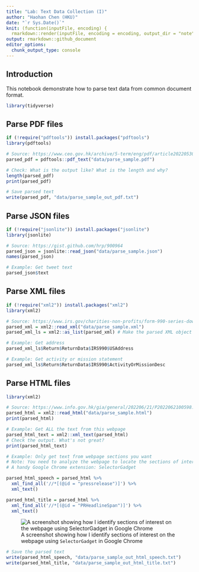 ```yaml
---
title: "Lab: Text Data Collection (I)"
author: "Haohan Chen (HKU)"
date: "`r Sys.Date()`"
knit: (function(inputFile, encoding) {
  rmarkdown::render(inputFile, encoding = encoding, output_dir = "note") })
output: rmarkdown::github_document
editor_options: 
  chunk_output_type: console
---
```


## Introduction

This notebook demonstrate how to parse text data from common document format.

```r
library(tidyverse)
```

## Parse PDF files

```r
if (!require("pdftools")) install.packages("pdftools")
library(pdftools)

# Source: https://www.ceo.gov.hk/archive/5-term/eng/pdf/article20220530.pdf
parsed_pdf = pdftools::pdf_text("data/parse_sample.pdf")

# Check: What is the output like? What is the length and why?
length(parsed_pdf)
print(parsed_pdf)

# Save parsed text
write(parsed_pdf, "data/parse_sample_out_pdf.txt")
```

## Parse JSON files

```r
if (!require("jsonlite")) install.packages("jsonlite")
library(jsonlite)

# Source: https://gist.github.com/hrp/900964
parsed_json = jsonlite::read_json("data/parse_sample.json")
names(parsed_json)
```

```r
# Example: Get tweet text
parsed_json$text
```

## Parse XML files

```r
if (!require("xml2")) install.packages("xml2")
library(xml2)

# Source: https://www.irs.gov/charities-non-profits/form-990-series-downloads
parsed_xml = xml2::read_xml("data/parse_sample.xml")
parsed_xml_ls = xml2::as_list(parsed_xml) # Make the parsed XML object a list
```

```r
# Example: Get address
parsed_xml_ls$Return$ReturnData$IRS990$USAddress

# Example: Get activity or mission statement
parsed_xml_ls$Return$ReturnData$IRS990$ActivityOrMissionDesc
```

## Parse HTML files

```r
library(xml2)

# Source: https://www.info.gov.hk/gia/general/202206/21/P2022062100598.htm
parsed_html = xml2::read_html("data/parse_sample.html")
print(parsed_html)
```

```r
# Example: Get ALL the text from this webpage
parsed_html_text = xml2::xml_text(parsed_html)
# Check the output. What's not great?
print(parsed_html_text)
```

```r
# Example: Only get text from webpage sections you want
# Note: You need to analyze the webpage to locate the sections of interest.
# A handy Google Chrome extension: SelectorGadget

parsed_html_speech = parsed_html %>% 
  xml_find_all('//*[(@id = "pressrelease")]') %>%
  xml_text()

parsed_html_title = parsed_html %>%
  xml_find_all('//*[(@id = "PRHeadlineSpan")]') %>%
  xml_text()
```

![A screenshot showing how I identify sections of interest on the webpage using `SelectorGadget` in Google Chrome](images/image-695647128.png)

```r
# Save the parsed text
write(parsed_html_speech, "data/parse_sample_out_html_speech.txt")
write(parsed_html_title, "data/parse_sample_out_html_title.txt")
```
